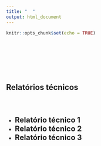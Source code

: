 ```yaml
---
title: "  "
output: html_document
---
```


```r
knitr::opts_chunk$set(echo = TRUE)
```
<br>
<br>
<br>
<br>
<br>

## Relatórios técnicos

<br>
<br>

*  <span style=" font-size: 20px; font-weight:bold; color:#1a1a1a;">Relatório técnico  1</span>
*  <span style=" font-size: 20px; font-weight:bold; color:#1a1a1a;">Relatório técnico  2</span>
*  <span style=" font-size: 20px; font-weight:bold; color:#1a1a1a;">Relatório técnico  3</span>

<br>
<br>



